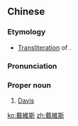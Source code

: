 {{also|戴维斯}}
==Chinese==
{{zh-forms|s=戴维斯|gloss=-}}

===Etymology===
* [[transliteration|Transliteration]] of {{etyl|en|zh}} {{m|en|Davis}}.

===Pronunciation===
{{zh-pron
|m=Dàiwéisī
|c=daai3 wai4 si1
|cat=pn
}}

===Proper noun===
{{zh-proper noun}}

# [[Davis]]

{{zh-cat|English surnames}}

[[ko:戴維斯]]
[[zh:戴維斯]]